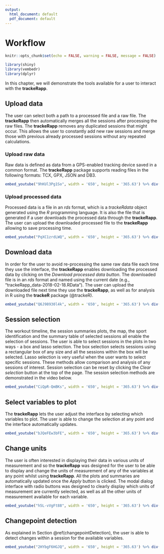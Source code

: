 ```yaml
---
output:
  html_document: default
  pdf_document: default
---
```

# Workflow

```r
knitr::opts_chunk$set(echo = FALSE, warning = FALSE, message = FALSE)
```

```r
library(shiny)
library(vembedr)
library(dplyr)
```

In this chapter, we will demonstrate the tools available for a user to interact with the **trackeRapp**.

## Upload data

The user can select both a path to a processed file and a raw file. The **trackeRapp** then automatically merges all the sessions after processing the raw files. The **trackeRapp** removes any duplicated sessions that might occur. This allows the user to constantly add new raw sessions and merge those with previous already processed sessions without any repeated calculations.

### Upload raw data

Raw data is defined as data from a GPS-enabled tracking device saved in a common format. The **trackeRapp** package supports reading files in the following formats: TCX, GPX, JSON and DB3. 

```r
embed_youtube("9hKUl3Pg1So", width = '650', height = '365.63') %>% div(align = 'center') 
```

### Upload processed data

Processed data is a file in an _rds_ format, which is a _trackeRdata_ object generated using the _R_ programming language. It is also the file that is generated if a user downloads the processed data through the **trackeRapp**. The user can upload the downloaded processed file to the **trackeRapp** allowing to save processing time. 

```r
embed_youtube("PqXC1zrdLWQ", width = '650', height = '365.63') %>% div(align = 'center') 
```

## Download data

In order for the user to avoid re-processing the same raw data file each time they use the interface, the **trackeRapp** enables downloading the processed data by clicking on the _Download processed data button_. The downloaded file is in an _rds_ format and named using the current date (e.g., "trackeRapp_data-2018-02-18.RData"). The user can upload the downloaded file next time they use the **trackeRapp**, as well as for analysis in R using the __trackeR__ package (@trackeR).


```r
embed_youtube("Q6J98930l4k", width = '650', height = '365.63') %>% div(align = 'center') 
```

## Session selection 

The workout timeline, the session summaries plots, the map, the sport identification and the summary table of selected sessions all enable the selection of sessions. The user is able to select sessions in the plots in two ways - a box and lasso selection. The box selection selects sessions using a rectangular box of any size and all the sessions within the box will be selected. Lasso selection is very useful when the user wants to select specific sessions. These methods allow comparison and analysis of any sessions of interest. Session selection can be reset by clicking the _Clear selection_ button at the top of the page. 
The session selection methods are demonstrated in the video below. 


```r
embed_youtube("CiQpR-QmBKs", width = '650', height = '365.63') %>% div(align = 'center') 
```

## Select variables to plot

The **trackeRapp** lets the user adjust the interface by selecting which variables to plot. The user is able to change the selection at any point and the interface automatically updates. 

```r
embed_youtube("bJQeFEw3bFE", width = '650', height = '365.63') %>% div(align = 'center') 
```


## Change units

The user is often interested in displaying their data in various units of measurement and so the **trackeRapp** was designed for the user to be able to display and change the units of measurement of any of the variables at any point whilst using **trackeRapp**.
All the plots and summaries are automatically updated once the _Apply_ button is clicked. The modal dialog interface with radio buttons was designed to clearly display which units of measurement are currently selected, as well as all the other units of measurement available for each variable.


```r
embed_youtube("h5L-vVgFt88", width = '650', height = '365.63') %>% div(align = 'center') 
```


## Changepoint detection

As explained in Section \@ref(changepointDetection), the user is able to detect changes within a
session for the available variables. 

```r
embed_youtube("2HYbgF6HGJQ", width = '650', height = '365.63') %>% div(align = 'center') 
```



